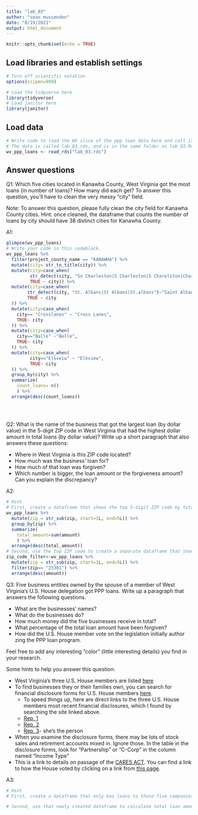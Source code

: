 ```yaml
---
title: "lab_03"
author: "sean mussenden"
date: "8/19/2021"
output: html_document
---
```


```r
knitr::opts_chunk$set(echo = TRUE)
```

## Load libraries and establish settings
```r
# Turn off scientific notation
options(scipen=999)

# Load the tidyverse here
library(tidyverse)
# Load janitor here
library(janitor)
```

## Load data
```r
# Write code to load the WV slice of the ppp loan data here and call it wv_ppp_loans.
# The data is called lab_03.rds, and is in the same folder as lab_03.Rmd (this data notebook)
wv_ppp_loans <- read_rds("lab_03.rds")
```

## Answer questions

Q1: Which five cities located in Kanawha County, West Virginia got the most loans (in number of loans)? How many did each get? To answer this question, you'll have to clean the very messy "city" field.

Note: To answer this question, please fully clean the city field for Kanawha County cities. Hint: once cleaned, the dataframe that counts the number of loans by city should have 38 distinct cities for Kanawha County.

A1:
```r
glimpse(wv_ppp_loans)
# Write your code in this codeblock.
wv_ppp_loans %>% 
  filter(project_county_name == "KANAWHA") %>%
  mutate(city= str_to_title(city)) %>%
  mutate(city=case_when(
         str_detect(city, "So Charleston|S Charleston|S Charelston|Charelston") ~ "South Charleston",
         TRUE ~ city)) %>%
  mutate(city=case_when(
        str_detect(city, "St. Albans|St Albans|St.albans")~"Saint Albans",
        TRUE ~ city
  )) %>%
  mutate(city=case_when(
    city== "Crosslanes" ~ "Cross Lanes",
    TRUE~ city
  )) %>%
  mutate(city=case_when(
    city=="Balle" ~"Belle",
    TRUE~ city
  )) %>%
  mutate(city=case_when(
         city=="Elkveiw" ~ "Elkview",
         TRUE~ city
  )) %>%
  group_by(city) %>%
  summarize(
    count_loans= n()
    ) %>%
  arrange(desc(count_loans)) 
 
  
    
```

Q2: What is the name of the business that got the largest loan (by dollar value) in the 5-digit ZIP code in West Virginia that had the highest dollar amount in total loans (by dollar value)? Write up a short paragraph that also answers these questions:

* Where in West Virginia is this ZIP code located?
* How much was the business' loan for?
* How much of that loan was forgiven?
* Which number is bigger, the loan amount or the forgiveness amount? Can you explain the discrepancy?

A2: 

```r
# Hint
# First, create a dataframe that shows the top 5-digit ZIP code by total dollar amount
wv_ppp_loans %>%
  mutate(zip = str_sub(zip, start=1L, end=5L)) %>%
  group_by(zip) %>%
  summarize(
    total_amount=sum(amount)
    ) %>%
  arrange(desc(total_amount)) 
# Second, use the top ZIP code to create a separate dataframe that shows the business with the biggest loan in that ZIP code.
zip_code_filter<-wv_ppp_loans %>%
  mutate(zip = str_sub(zip, start=1L, end=5L)) %>%
  filter(zip== "25301") %>%
  arrange(desc(amount)) 

```

Q3: Five business entities owned by the spouse of a member of West Virginia's U.S. House delegation got PPP loans. Write up a paragraph that answers the following questions.   

  * What are the businesses' names?
  * What do the businesses do?
  * How much money did the five businesses receive in total?
  * What percentage of the total loan amount have been forgiven?
  * How did the U.S. House member vote on the legislation initially author zing the PPP loan program.

Feel free to add any interesting "color" (little interesting details) you find in your research.  

Some hints to help you answer this question:

* West Virginia's three U.S. House members are listed [here](https://www.govtrack.us/congress/members/WV#representatives)
* To find businesses they or their families own, you can search for financial disclosure forms for U.S. House members [here](https://disclosures-clerk.house.gov/PublicDisclosure/FinancialDisclosure#Search).
  * To speed things up, here are direct links to the three U.S. House members most recent financial disclosures, which I found by searching the site linked above.
  * [Rep. 1](https://disclosures-clerk.house.gov/public_disc/financial-pdfs/2020/10042042.pdf)
  * [Rep. 2](https://disclosures-clerk.house.gov/public_disc/financial-pdfs/2020/10040330.pdf)
  * [Rep. 3](https://disclosures-clerk.house.gov/public_disc/financial-pdfs/2020/10042734.pdf)- she's the person
* When you examine the disclosure forms, there may be lots of stock sales and retirement accounts mixed in.  Ignore those. In the table in the disclosure forms, look for "Partnership" or "C-Corp" in the column named "Income Type"
* This is a link to details on passage of the [CARES ACT](https://www.congress.gov/bill/116th-congress/house-bill/748). You can find a link to how the House voted by clicking on a link from [this page](https://www.congress.gov/bill/116th-congress/house-bill/748/actions).

A3:

```r

# Hint
# First, create a dataframe that only has loans to those five companies

# Second, use that newly created dataframe to calculate total loan amount and percentage forgiven for those companies

```
